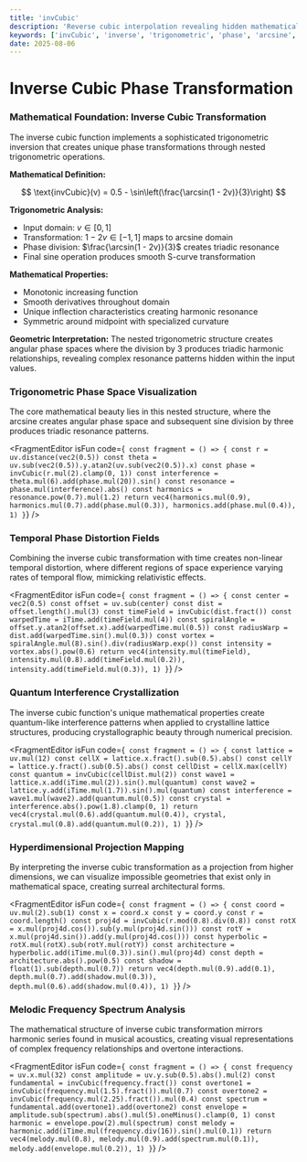 ```yaml
---
title: 'invCubic'
description: 'Reverse cubic interpolation revealing hidden mathematical harmonies through trigonometric inversion'
keywords: ['invCubic', 'inverse', 'trigonometric', 'phase', 'arcsine', 'transformation', 'harmonics']
date: 2025-08-06
---
```



# Inverse Cubic Phase Transformation

### Mathematical Foundation: Inverse Cubic Transformation

The inverse cubic function implements a sophisticated trigonometric inversion that creates unique phase transformations through nested trigonometric operations.

**Mathematical Definition:**

$$
\text{invCubic}(v) = 0.5 - \sin\left(\frac{\arcsin(1 - 2v)}{3}\right)
$$

**Trigonometric Analysis:**
- Input domain: $v \in [0, 1]$  
- Transformation: $1 - 2v \in [-1, 1]$ maps to arcsine domain
- Phase division: $\frac{\arcsin(1 - 2v)}{3}$ creates triadic resonance
- Final sine operation produces smooth S-curve transformation

**Mathematical Properties:**
- Monotonic increasing function
- Smooth derivatives throughout domain
- Unique inflection characteristics creating harmonic resonance
- Symmetric around midpoint with specialized curvature

**Geometric Interpretation:**
The nested trigonometric structure creates angular phase spaces where the division by 3 produces triadic harmonic relationships, revealing complex resonance patterns hidden within the input values.

### Trigonometric Phase Space Visualization

The core mathematical beauty lies in this nested structure, where the arcsine creates angular phase space and subsequent sine division by three produces triadic resonance patterns.

<FragmentEditor
        isFun
        code={`
const fragment = () => {
        const r = uv.distance(vec2(0.5))
        const theta = uv.sub(vec2(0.5)).y.atan2(uv.sub(vec2(0.5)).x)
        const phase = invCubic(r.mul(2).clamp(0, 1))
        const interference = theta.mul(6).add(phase.mul(20)).sin()
        const resonance = phase.mul(interference).abs()
        const harmonics = resonance.pow(0.7).mul(1.2)
        return vec4(harmonics.mul(0.9), harmonics.mul(0.7).add(phase.mul(0.3)), harmonics.add(phase.mul(0.4)), 1)
}`}
/>

### Temporal Phase Distortion Fields

Combining the inverse cubic transformation with time creates non-linear temporal distortion, where different regions of space experience varying rates of temporal flow, mimicking relativistic effects.

<FragmentEditor
        isFun
        code={`
const fragment = () => {
        const center = vec2(0.5)
        const offset = uv.sub(center)
        const dist = offset.length().mul(3)
        const timeField = invCubic(dist.fract())
        const warpedTime = iTime.add(timeField.mul(4))
        const spiralAngle = offset.y.atan2(offset.x).add(warpedTime.mul(0.5))
        const radiusWarp = dist.add(warpedTime.sin().mul(0.3))
        const vortex = spiralAngle.mul(8).sin().div(radiusWarp.exp())
        const intensity = vortex.abs().pow(0.6)
        return vec4(intensity.mul(timeField), intensity.mul(0.8).add(timeField.mul(0.2)), intensity.add(timeField.mul(0.3)), 1)
}`}
/>

### Quantum Interference Crystallization

The inverse cubic function's unique mathematical properties create quantum-like interference patterns when applied to crystalline lattice structures, producing crystallographic beauty through numerical precision.

<FragmentEditor
        isFun
        code={`
const fragment = () => {
        const lattice = uv.mul(12)
        const cellX = lattice.x.fract().sub(0.5).abs()
        const cellY = lattice.y.fract().sub(0.5).abs()
        const cellDist = cellX.max(cellY)
        const quantum = invCubic(cellDist.mul(2))
        const wave1 = lattice.x.add(iTime.mul(2)).sin().mul(quantum)
        const wave2 = lattice.y.add(iTime.mul(1.7)).sin().mul(quantum)
        const interference = wave1.mul(wave2).add(quantum.mul(0.5))
        const crystal = interference.abs().pow(1.8).clamp(0, 1)
        return vec4(crystal.mul(0.6).add(quantum.mul(0.4)), crystal, crystal.mul(0.8).add(quantum.mul(0.2)), 1)
}`}
/>

### Hyperdimensional Projection Mapping

By interpreting the inverse cubic transformation as a projection from higher dimensions, we can visualize impossible geometries that exist only in mathematical space, creating surreal architectural forms.

<FragmentEditor
        isFun
        code={`
const fragment = () => {
        const coord = uv.mul(2).sub(1)
        const x = coord.x
        const y = coord.y
        const r = coord.length()
        const proj4d = invCubic(r.mod(0.8).div(0.8))
        const rotX = x.mul(proj4d.cos()).sub(y.mul(proj4d.sin()))
        const rotY = x.mul(proj4d.sin()).add(y.mul(proj4d.cos()))
        const hyperbolic = rotX.mul(rotX).sub(rotY.mul(rotY))
        const architecture = hyperbolic.add(iTime.mul(0.3)).sin().mul(proj4d)
        const depth = architecture.abs().pow(0.5)
        const shadow = float(1).sub(depth.mul(0.7))
        return vec4(depth.mul(0.9).add(0.1), depth.mul(0.7).add(shadow.mul(0.3)), depth.mul(0.6).add(shadow.mul(0.4)), 1)
}`}
/>

### Melodic Frequency Spectrum Analysis

The mathematical structure of inverse cubic transformation mirrors harmonic series found in musical acoustics, creating visual representations of complex frequency relationships and overtone interactions.

<FragmentEditor
        isFun
        code={`
const fragment = () => {
        const frequency = uv.x.mul(32)
        const amplitude = uv.y.sub(0.5).abs().mul(2)
        const fundamental = invCubic(frequency.fract())
        const overtone1 = invCubic(frequency.mul(1.5).fract()).mul(0.7)
        const overtone2 = invCubic(frequency.mul(2.25).fract()).mul(0.4)
        const spectrum = fundamental.add(overtone1).add(overtone2)
        const envelope = amplitude.sub(spectrum).abs().mul(5).oneMinus().clamp(0, 1)
        const harmonic = envelope.pow(2).mul(spectrum)
        const melody = harmonic.add(iTime.mul(frequency.div(16)).sin().mul(0.1))
        return vec4(melody.mul(0.8), melody.mul(0.9).add(spectrum.mul(0.1)), melody.add(envelope.mul(0.2)), 1)
}`}
/>
